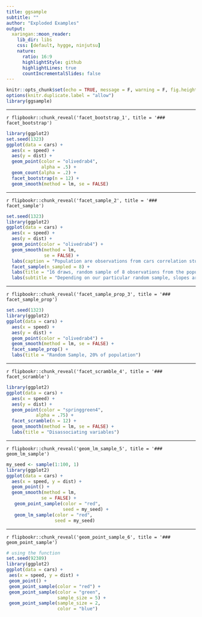 ```yaml
---
title: ggsample
subtitle: ""
author: "Exploded Examples"
output:
  xaringan::moon_reader:
    lib_dir: libs
    css: [default, hygge, ninjutsu]
    nature:
      ratio: 16:9
      highlightStyle: github
      highlightLines: true
      countIncrementalSlides: false
---
```


```r
knitr::opts_chunk$set(echo = TRUE, message = F, warning = F, fig.height = 6, comment = "")
options(knitr.duplicate.label = "allow")
library(ggsample)
```


---

`r flipbookr::chunk_reveal('facet_bootstrap_1', title = '### facet_bootstrap')`

```r
library(ggplot2)
set.seed(1323)
ggplot(data = cars) +
  aes(x = speed) +
  aes(y = dist) +
  geom_point(color = "olivedrab4",
             alpha = .5) +
  geom_count(alpha = .2) +
  facet_bootstrap(n = 12) +
  geom_smooth(method = lm, se = FALSE)
```



---

`r flipbookr::chunk_reveal('facet_sample_2', title = '### facet_sample')`

```r
set.seed(1323)
library(ggplot2)
ggplot(data = cars) +
  aes(x = speed) +
  aes(y = dist) +
  geom_point(color = "olivedrab4") +
  geom_smooth(method = lm,
              se = FALSE) +
  labs(caption = "Population are observations from cars correlation study dataset") +
  facet_sample(n_sampled = 8) +
  labs(title = "16 draws, random sample of 8 observations from the population") +
  labs(subtitle = "Depending on our particular random sample, slopes are flatter or steepernand intercepts vary")
```



---

`r flipbookr::chunk_reveal('facet_sample_prop_3', title = '### facet_sample_prop')`

```r
set.seed(1323)
library(ggplot2)
ggplot(data = cars) +
  aes(x = speed) +
  aes(y = dist) +
  geom_point(color = "olivedrab4") +
  geom_smooth(method = lm, se = FALSE) +
  facet_sample_prop() +
  labs(title = "Random Sample, 20% of population")
```



---

`r flipbookr::chunk_reveal('facet_scramble_4', title = '### facet_scramble')`

```r
library(ggplot2)
ggplot(data = cars) +
  aes(x = speed) +
  aes(y = dist) +
  geom_point(color = "springgreen4",
           alpha = .75) +
  facet_scramble(n = 12) +
  geom_smooth(method = lm, se = FALSE) +
  labs(title = "Disassociating variables")
```



---

`r flipbookr::chunk_reveal('geom_lm_sample_5', title = '### geom_lm_sample')`

```r
my_seed <- sample(1:100, 1)
library(ggplot2)
ggplot(data = cars) +
  aes(x = speed, y = dist) +
  geom_point() +
  geom_smooth(method = lm,
             se = FALSE) +
   geom_point_sample(color = "red",
                     seed = my_seed) +
   geom_lm_sample(color = "red",
                  seed = my_seed)
```



---

`r flipbookr::chunk_reveal('geom_point_sample_6', title = '### geom_point_sample')`

```r
# using the function
set.seed(92389)
library(ggplot2)
ggplot(data = cars) +
 aes(x = speed, y = dist) +
 geom_point() +
 geom_point_sample(color = "red") +
 geom_point_sample(color = "green",
                   sample_size = 5) +
 geom_point_sample(sample_size = 2,
                   color = "blue")
```


